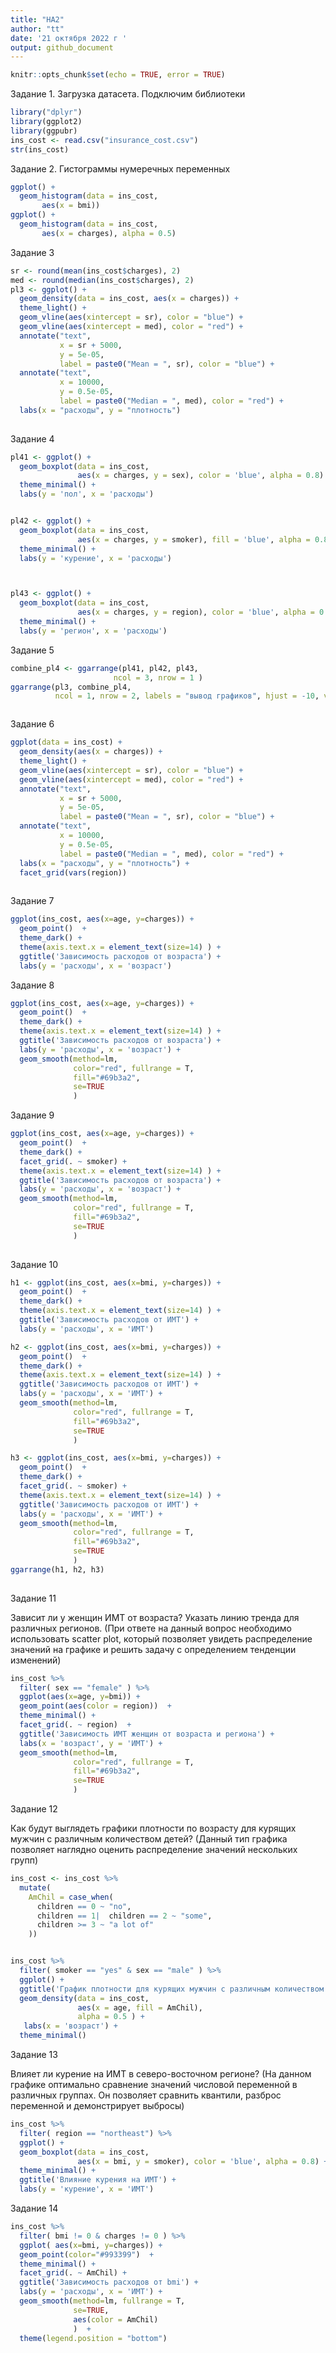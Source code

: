 ```yaml
---
title: "HA2"
author: "tt"
date: '21 октября 2022 г '
output: github_document
---
```



```r
knitr::opts_chunk$set(echo = TRUE, error = TRUE)
```


Задание 1. Загрузка датасета.
Подключим библиотеки
```r
library("dplyr")
library(ggplot2)
library(ggpubr)
ins_cost <- read.csv("insurance_cost.csv")
str(ins_cost)
```

Задание 2. Гистограммы нумеречных переменных

```r
ggplot() +
  geom_histogram(data = ins_cost, 
       aes(x = bmi)) 
ggplot() +
  geom_histogram(data = ins_cost, 
       aes(x = charges), alpha = 0.5)
```




Задание 3
```r

sr <- round(mean(ins_cost$charges), 2)
med <- round(median(ins_cost$charges), 2)
pl3 <- ggplot() +
  geom_density(data = ins_cost, aes(x = charges)) +
  theme_light() +
  geom_vline(aes(xintercept = sr), color = "blue") +
  geom_vline(aes(xintercept = med), color = "red") +
  annotate("text",
           x = sr + 5000,
           y = 5e-05,
           label = paste0("Mean = ", sr), color = "blue") +
  annotate("text",
           x = 10000,
           y = 0.5e-05,
           label = paste0("Median = ", med), color = "red") +
  labs(x = "расходы", y = "плотность")
  
```




Задание 4
```r
pl41 <- ggplot() +
  geom_boxplot(data = ins_cost, 
               aes(x = charges, y = sex), color = 'blue', alpha = 0.8) +
  theme_minimal() +
  labs(y = 'пол', x = 'расходы') 


pl42 <- ggplot() +
  geom_boxplot(data = ins_cost, 
               aes(x = charges, y = smoker), fill = 'blue', alpha = 0.8) +
  theme_minimal() +
  labs(y = 'курение', x = 'расходы')



pl43 <- ggplot() +
  geom_boxplot(data = ins_cost, 
               aes(x = charges, y = region), color = 'blue', alpha = 0.8) +
  theme_minimal() +
  labs(y = 'регион', x = 'расходы') 
```

Задание 5
```r

combine_pl4 <- ggarrange(pl41, pl42, pl43,
                       ncol = 3, nrow = 1 )
ggarrange(pl3, combine_pl4,
          ncol = 1, nrow = 2, labels = "вывод графиков", hjust = -10, vjust = 1)



```



Задание 6

```r

ggplot(data = ins_cost) +
  geom_density(aes(x = charges)) +
  theme_light() +
  geom_vline(aes(xintercept = sr), color = "blue") +
  geom_vline(aes(xintercept = med), color = "red") +
  annotate("text",
           x = sr + 5000,
           y = 5e-05,
           label = paste0("Mean = ", sr), color = "blue") +
  annotate("text",
           x = 10000,
           y = 0.5e-05,
           label = paste0("Median = ", med), color = "red") +
  labs(x = "расходы", y = "плотность") +
  facet_grid(vars(region))
  
```

Задание 7

```r
ggplot(ins_cost, aes(x=age, y=charges)) + 
  geom_point()  +
  theme_dark() +
  theme(axis.text.x = element_text(size=14) ) +
  ggtitle('Зависимость расходов от возраста') + 
  labs(y = 'расходы', x = 'возраст')  

```
  
  
  Задание 8
  
```r
ggplot(ins_cost, aes(x=age, y=charges)) + 
  geom_point()  +
  theme_dark() +
  theme(axis.text.x = element_text(size=14) ) +
  ggtitle('Зависимость расходов от возраста') + 
  labs(y = 'расходы', x = 'возраст') +  
  geom_smooth(method=lm, 
              color="red", fullrange = T,
              fill="#69b3a2", 
              se=TRUE 
              )
```
  
Задание 9



```r

ggplot(ins_cost, aes(x=age, y=charges)) + 
  geom_point()  +
  theme_dark() +
  facet_grid(. ~ smoker) +
  theme(axis.text.x = element_text(size=14) ) +
  ggtitle('Зависимость расходов от возраста') + 
  labs(y = 'расходы', x = 'возраст') +  
  geom_smooth(method=lm, 
              color="red", fullrange = T,
              fill="#69b3a2", 
              se=TRUE 
              ) 
  


```



Задание 10


```r
h1 <- ggplot(ins_cost, aes(x=bmi, y=charges)) + 
  geom_point()  +
  theme_dark() +
  theme(axis.text.x = element_text(size=14) ) +
  ggtitle('Зависимость расходов от ИМТ') + 
  labs(y = 'расходы', x = 'ИМТ')  

h2 <- ggplot(ins_cost, aes(x=bmi, y=charges)) + 
  geom_point()  +
  theme_dark() +
  theme(axis.text.x = element_text(size=14) ) +
  ggtitle('Зависимость расходов от ИМТ') + 
  labs(y = 'расходы', x = 'ИМТ') +  
  geom_smooth(method=lm, 
              color="red", fullrange = T,
              fill="#69b3a2", 
              se=TRUE 
              )

h3 <- ggplot(ins_cost, aes(x=bmi, y=charges)) + 
  geom_point()  +
  theme_dark() +
  facet_grid(. ~ smoker) +
  theme(axis.text.x = element_text(size=14) ) +
  ggtitle('Зависимость расходов от ИМТ') + 
  labs(y = 'расходы', x = 'ИМТ') +  
  geom_smooth(method=lm, 
              color="red", fullrange = T,
              fill="#69b3a2", 
              se=TRUE 
              ) 
ggarrange(h1, h2, h3)
  


```



Задание 11

Зависит ли у женщин ИМТ от возраста? Указать линию тренда для различных регионов.
(При ответе на данный вопрос необходимо использовать scatter plot, который позволяет увидеть распределение значений на графике и решить задачу с определением тенденции изменений)

```r
ins_cost %>% 
  filter( sex == "female" ) %>%
  ggplot(aes(x=age, y=bmi)) + 
  geom_point(aes(color = region))  +
  theme_minimal() +
  facet_grid(. ~ region)  +
  ggtitle('Зависимость ИМТ женщин от возраста и региона') + 
  labs(x = 'возраст', y = 'ИМТ') +  
  geom_smooth(method=lm, 
              color="red", fullrange = T,
              fill="#69b3a2", 
              se=TRUE 
              ) 
```


Задание 12

Как будут выглядеть графики плотности по возрасту для курящих мужчин с различным количеством детей?
(Данный тип графика позволяет наглядно оценить распределение значений нескольких групп)

```r
ins_cost <- ins_cost %>% 
  mutate(
    AmChil = case_when(
      children == 0 ~ "no",
      children == 1|  children == 2 ~ "some",
      children >= 3 ~ "a lot of"
    ))


ins_cost %>% 
  filter( smoker == "yes" & sex == "male" ) %>%
  ggplot() +
  ggtitle('График плотности для курящих мужчин с различным количеством детей') +
  geom_density(data = ins_cost, 
               aes(x = age, fill = AmChil), 
               alpha = 0.5 ) +
   labs(x = 'возраст') +
  theme_minimal()
```


Задание 13

Влияет ли курение на ИМТ в северо-восточном регионе?
(На данном графике оптимально сравнение значений числовой переменной в различных группах. Он позволяет сравнить квантили, разброс переменной и демонстрирует выбросы)

```r
ins_cost %>% 
  filter( region == "northeast") %>%
  ggplot() +
  geom_boxplot(data = ins_cost, 
               aes(x = bmi, y = smoker), color = 'blue', alpha = 0.8) +
  theme_minimal() +  
  ggtitle('Влияние курения на ИМТ') +
  labs(y = 'курение', x = 'ИМТ') 
```



Задание 14


```r


ins_cost %>% 
  filter( bmi != 0 & charges != 0 ) %>%
  ggplot( aes(x=bmi, y=charges)) + 
  geom_point(color="#993399")  +
  theme_minimal() +
  facet_grid(. ~ AmChil) +
  ggtitle('Зависимость расходов от bmi') + 
  labs(y = 'расходы', x = 'ИМТ') +  
  geom_smooth(method=lm, fullrange = T, 
              se=TRUE, 
              aes(color = AmChil) 
              )  +
  theme(legend.position = "bottom")


```





